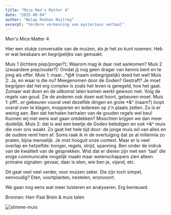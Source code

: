 ```yaml
---
title: "Mice Men's Matter 4"
date: "2025-08-04"
author: "Nelap Rednav Najtreg"
excerpt: "Verdere verkenning van mysterieus verhaal"
---
```

Men's Mice Matter 4

Hier een stukje conversatie van de muizen, als je het zo kunt noemen. Heb er wat leesbaars en begrijpelijks van gemaakt.

Muis 1 (lichtere piep/jonger?);
Waarom mag ik daar niet aankomen?
Muis 2 (zwaardere piep/ouder?):
Omdat jij nog geen drager van kennis bent en te jong als offer.
Muis 1: maar...*@# (naam onbegrijpelijk) deed het wel!
Muis 2: Ja, en waar is die nu? Meegenomen door de Goden? Gestraft?
Je moet begrijpen dat het erg complex is zoals het leven is geregeld, hoe het gaat.
Zomaar wat doen en de uitkomst laten komen werkt gewoon niet. Volg de regels van goud. Zie de anderen ook doen wat hoort, gebeuren moet.
Muis 1: pfff...er gebeuren vooral veel dezelfde dingen en grote *&^ (naam?) loopt overal over te klagen, mopperen en iedereen op z'n plaats zetten. Zo is er weinig aan.
Ben dat herhalen herhalen van de gouden regels wel beu!
Kunnen wij niet eens wat gaan ontdekken? Misschien krijgen we dan meer duidelijk.
Muis 2: dat is wel een beetje de Goden beledigen en ook *&^ muis die over ons waakt.
Zo gaat het hele tijd door: de jonge muis wil van alles en de oudere remt hem af.
Soms raak ik in de overtuiging dat ze al millennia zo praten, bijna menselijk. Je mist hooguit onze context. Maar er is veel overlap en hetzelfde: honger, regels, strijd, spanning.
Ben onder de indruk van de kwaliteit van de gesprekken. Wist dat er dieren zijn met een 'taal' die enige communicatie mogelijk maakt maar wetenschappers zien alleen primaire signalen: gevaar, daar is eten, wie ben je, vijand, etc.

Dit gaat veel veel verder, voor muizen zeker. Die zijn toch simpel, eenvoudig? Eten, voortplanten, nestelen, enzovoort. 

We gaan nog eens wat meer luisteren en analyseren. Erg benieuwd.

Bronnen: Herr Paal Brein & muis talen

![slimme-muis](/1muis-smart2.jpg)

